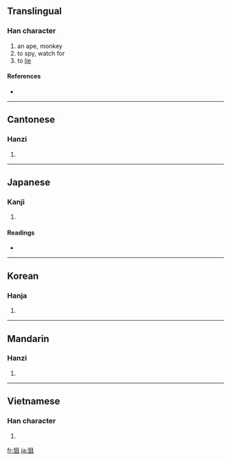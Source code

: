 ==Translingual==

===Han character===
{{Han char|rn=94|rad=犬|as=05|sn=8|four=4721<sub>0</sub>|canj=大竹月一 (KHBM)}}

# an ape, monkey
# to spy, watch for
# to [[lie]]

====References====
* {{Han ref|kx=0709.140|dkj=20347|dj=1122.020|hdz=21339.080|uh=72D9|ud=29401|bh=AAAE|bd=43694}}

----

==Cantonese==

===Hanzi===
{{yue-hanzi|jyut=|y=jeui1}}

# {{defn|Cantonese}}

----

==Japanese==

===Kanji===
{{ja-kanji|grade=|rs=犬05}}

# {{defn|Japanese}}

====Readings====
* {{ja-readings|on=[[しょ]] (sho), [[そ]] (so)|kun=[[ねらう]] (nerau)}}

----

==Korean==

===Hanja===
{{ko-hanja|hangeul=[[저]], [[처]]|eumhun=|rv=jeo, cheo|mr=chŏ, ch'ŏ|y=ce, che}}

# {{defn|Korean}}

----

==Mandarin==

===Hanzi===
{{cmn-hanzi|pin=[[jū]] ([[ju1]]), [[mí]] ([[mi2]])|wg=chü<sup>1</sup>, mi<sup>2</sup>}}

# {{defn|Mandarin}}

----

==Vietnamese==

===Han character===
{{vi-hantu|[[thư]]}}

# {{defn|Vietnamese}}

[[fr:狙]]
[[ja:狙]]